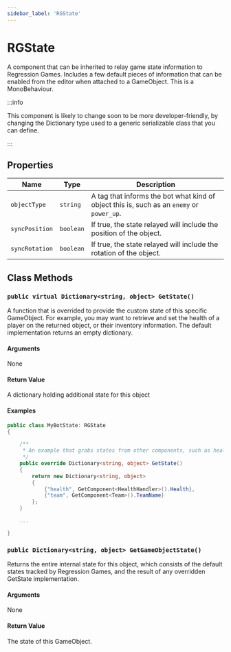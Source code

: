 ```yaml
---
sidebar_label: 'RGState'
---
```


# RGState

A component that can be inherited to relay game state information to
Regression Games. Includes a few default pieces of information that can
be enabled from the editor when attached to a GameObject. This is a
MonoBehaviour.

:::info

This component is likely to change soon to be more developer-friendly, by changing the
Dictionary type used to a generic serializable class that you can define.

:::

## Properties

Name | Type  | Description
---|---|---|
`objectType` | `string` | A tag that informs the bot what kind of object this is, such as an `enemy` or `power_up`.  
`syncPosition` | `boolean` | If true, the state relayed will include the position of the object.
`syncRotation` | `boolean` | If true, the state relayed will include the rotation of the object.

## Class Methods

### `public virtual Dictionary<string, object> GetState()`

A function that is overrided to provide the custom state of this specific GameObject.
For example, you may want to retrieve and set the health of a player on the returned
object, or their inventory information. The default implementation returns an empty
dictionary.

#### Arguments
None

#### Return Value
A dictionary holding additional state for this object

#### Examples
<Tabs>
<TabItem value="health_state" label="Relay health and team information" default>

```cs
public class MyBotState: RGState
{

    /**
     * An example that grabs states from other components, such as health and teams
     */
    public override Dictionary<string, object> GetState()
    {
        return new Dictionary<string, object>
        {
            {"health", GetComponent<HealthHandler>().Health},
            {"team", GetComponent<Team>().TeamName}
        };
    }

    ...

}
```
</TabItem>
</Tabs>

### `public Dictionary<string, object> GetGameObjectState()`

Returns the entire internal state for this object, which consists of the default
states tracked by Regression Games, and the result of any overridden GetState implementation.

#### Arguments

None

#### Return Value

The state of this GameObject.